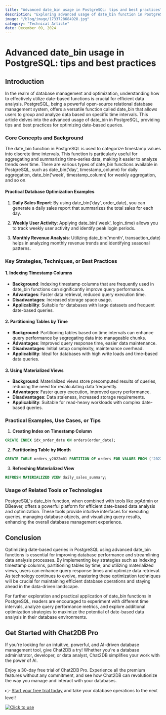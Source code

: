 ```yaml
---
title: "Advanced date_bin usage in PostgreSQL: tips and best practices"
description: "Exploring advanced usage of date_bin function in PostgreSQL for efficient date-based data analysis and optimization."
image: "/blog/image/1733728684928.jpg"
category: "Technical Article"
date: December 09, 2024
---
```


# Advanced date_bin usage in PostgreSQL: tips and best practices


<Authors date="December 09, 2024">
  <Author name="Jing" link="https://chat2db.ai" />
</Authors>

## Introduction

In the realm of database management and optimization, understanding how to effectively utilize date-based functions is crucial for efficient data analysis. PostgreSQL, being a powerful open-source relational database management system, offers a versatile function called date_bin that allows users to group and analyze data based on specific time intervals. This article delves into the advanced usage of date_bin in PostgreSQL, providing tips and best practices for optimizing date-based queries.

### Core Concepts and Background

The date_bin function in PostgreSQL is used to categorize timestamp values into discrete time intervals. This function is particularly useful for aggregating and summarizing time-series data, making it easier to analyze trends over time. There are various types of date_bin functions available in PostgreSQL, such as date_bin('day', timestamp_column) for daily aggregation, date_bin('week', timestamp_column) for weekly aggregation, and so on.

#### Practical Database Optimization Examples

1. **Daily Sales Report**: By using date_bin('day', order_date), you can generate a daily sales report that summarizes the total sales for each day.

2. **Weekly User Activity**: Applying date_bin('week', login_time) allows you to track weekly user activity and identify peak login periods.

3. **Monthly Revenue Analysis**: Utilizing date_bin('month', transaction_date) helps in analyzing monthly revenue trends and identifying seasonal patterns.

### Key Strategies, Techniques, or Best Practices

#### 1. Indexing Timestamp Columns

- **Background**: Indexing timestamp columns that are frequently used in date_bin functions can significantly improve query performance.
- **Advantages**: Faster data retrieval, reduced query execution time.
- **Disadvantages**: Increased storage space usage.
- **Applicability**: Suitable for databases with large datasets and frequent date-based queries.

#### 2. Partitioning Tables by Time

- **Background**: Partitioning tables based on time intervals can enhance query performance by segregating data into manageable chunks.
- **Advantages**: Improved query response time, easier data maintenance.
- **Disadvantages**: Initial setup complexity, maintenance overhead.
- **Applicability**: Ideal for databases with high write loads and time-based data queries.

#### 3. Using Materialized Views

- **Background**: Materialized views store precomputed results of queries, reducing the need for recalculating data frequently.
- **Advantages**: Faster query execution, improved query performance.
- **Disadvantages**: Data staleness, increased storage requirements.
- **Applicability**: Suitable for read-heavy workloads with complex date-based queries.

### Practical Examples, Use Cases, or Tips

1. **Creating Index on Timestamp Column**

```sql
CREATE INDEX idx_order_date ON orders(order_date);
```

2. **Partitioning Table by Month**

```sql
CREATE TABLE orders_y2022m01 PARTITION OF orders FOR VALUES FROM ('2022-01-01') TO ('2022-01-31');
```

3. **Refreshing Materialized View**

```sql
REFRESH MATERIALIZED VIEW daily_sales_summary;
```

### Usage of Related Tools or Technologies

PostgreSQL's date_bin function, when combined with tools like pgAdmin or DBeaver, offers a powerful platform for efficient date-based data analysis and optimization. These tools provide intuitive interfaces for executing queries, managing database objects, and visualizing query results, enhancing the overall database management experience.

## Conclusion

Optimizing date-based queries in PostgreSQL using advanced date_bin functions is essential for improving database performance and streamlining data analysis processes. By implementing key strategies such as indexing timestamp columns, partitioning tables by time, and utilizing materialized views, users can enhance query response times and optimize data retrieval. As technology continues to evolve, mastering these optimization techniques will be crucial for maintaining efficient database operations and staying ahead in the data-driven landscape.

For further exploration and practical application of date_bin functions in PostgreSQL, readers are encouraged to experiment with different time intervals, analyze query performance metrics, and explore additional optimization strategies to maximize the potential of date-based data analysis in their database environments.

## Get Started with Chat2DB Pro

If you're looking for an intuitive, powerful, and AI-driven database management tool, give Chat2DB a try! Whether you're a database administrator, developer, or data analyst, Chat2DB simplifies your work with the power of AI.

Enjoy a 30-day free trial of Chat2DB Pro. Experience all the premium features without any commitment, and see how Chat2DB can revolutionize the way you manage and interact with your databases.

👉 [Start your free trial today](https://chat2db.ai/pricing) and take your database operations to the next level!


[![Click to use](/image/blog/bg/chat2db.jpg)](https://chat2db.ai/)
